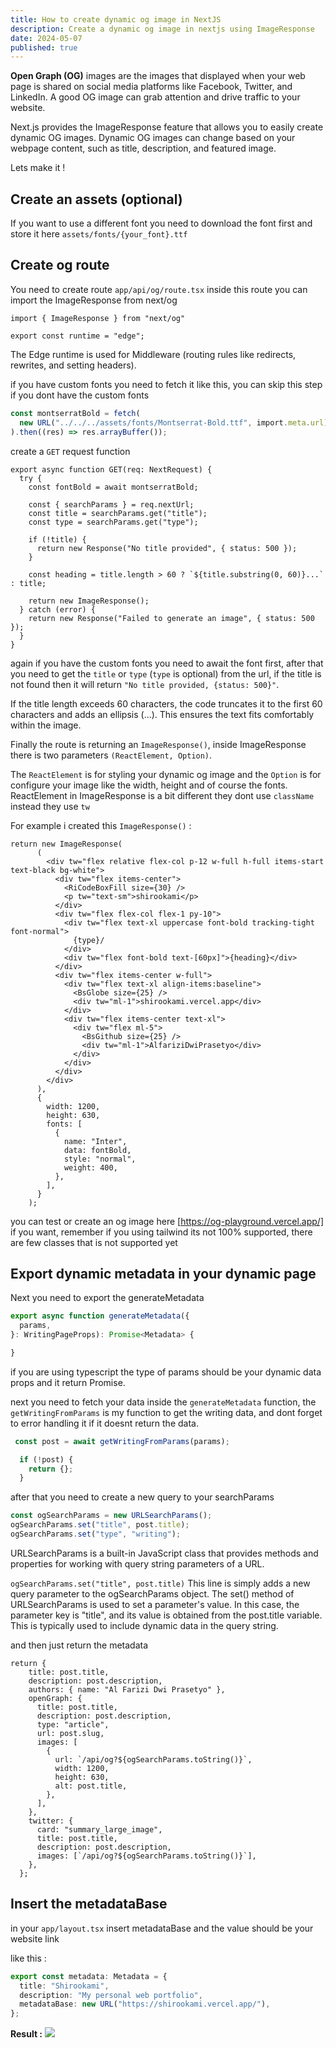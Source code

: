 ```yaml
---
title: How to create dynamic og image in NextJS
description: Create a dynamic og image in nextjs using ImageResponse
date: 2024-05-07
published: true
---
```


**Open Graph (OG)** images are the images that displayed when your web page is shared on social media platforms like Facebook, Twitter, and LinkedIn. A good OG image can grab attention and drive traffic to your website.

Next.js provides the ImageResponse feature that allows you to easily create dynamic OG images. Dynamic OG images can change based on your webpage content, such as title, description, and featured image.

Lets make it !

## Create an assets (optional)
If you want to use a different font you need to download the font first and store it here `assets/fonts/{your_font}.ttf`

## Create og route
You need to create route `app/api/og/route.tsx` inside this route you can import the ImageResponse from next/og

```tsx title="app/api/route.tsx"
import { ImageResponse } from "next/og"

export const runtime = "edge";
```
The Edge runtime is used for Middleware (routing rules like redirects, rewrites, and setting headers).

if you have custom fonts you need to fetch it like this, you can skip this step if you dont have the custom fonts

```ts title="app/api/route.tsx"
const montserratBold = fetch(
  new URL("../../../assets/fonts/Montserrat-Bold.ttf", import.meta.url)
).then((res) => res.arrayBuffer());
```

create a `GET` request function 

```tsx title="app/api/route.tsx"
export async function GET(req: NextRequest) {
  try {
    const fontBold = await montserratBold;

    const { searchParams } = req.nextUrl;
    const title = searchParams.get("title");
    const type = searchParams.get("type");

    if (!title) {
      return new Response("No title provided", { status: 500 });
    }

    const heading = title.length > 60 ? `${title.substring(0, 60)}...` : title;

    return new ImageResponse();
  } catch (error) {
    return new Response("Failed to generate an image", { status: 500 });
  }
}
```
again if you have the custom fonts you need to await the font first, after that you need to get the `title` or `type` (`type` is optional) from the url, if the title is not found then it will return `"No title provided, {status: 500}"`. 

If the title length exceeds 60 characters, the code truncates it to the first 60 characters and adds an ellipsis (...). This ensures the text fits comfortably within the image.

Finally the route is returning an `ImageResponse()`, inside ImageResponse there is two parameters `(ReactElement, Option)`.

The `ReactElement` is for styling your dynamic og image and the `Option` is for configure your image like the width, height and of course the fonts. ReactElement in ImageResponse is a bit different they dont use `className` instead they use `tw` 

For example i created this `ImageResponse()` : 

```tsx title="app/api/route.tsx"
return new ImageResponse(
      (
        <div tw="flex relative flex-col p-12 w-full h-full items-start text-black bg-white">
          <div tw="flex items-center">
            <RiCodeBoxFill size={30} />
            <p tw="text-sm">shirookami</p>
          </div>
          <div tw="flex flex-col flex-1 py-10">
            <div tw="flex text-xl uppercase font-bold tracking-tight font-normal">
              {type}/
            </div>
            <div tw="flex font-bold text-[60px]">{heading}</div>
          </div>
          <div tw="flex items-center w-full">
            <div tw="flex text-xl align-items:baseline">
              <BsGlobe size={25} />
              <div tw="ml-1">shirookami.vercel.app</div>
            </div>
            <div tw="flex items-center text-xl">
              <div tw="flex ml-5">
                <BsGithub size={25} />
                <div tw="ml-1">AlfariziDwiPrasetyo</div>
              </div>
            </div>
          </div>
        </div>
      ),
      {
        width: 1200,
        height: 630,
        fonts: [
          {
            name: "Inter",
            data: fontBold,
            style: "normal",
            weight: 400,
          },
        ],
      }
    );
```

you can test or create an og image here [https://og-playground.vercel.app/] if you want, remember if you using tailwind its not 100% supported, there are few classes that is not supported yet 


## Export dynamic metadata in your dynamic page 

Next you need to export the generateMetadata

```ts title="[dynamicPage].tsx"
export async function generateMetadata({
  params,
}: WritingPageProps): Promise<Metadata> {

}
```

if you are using typescript the type of params should be your dynamic data props and it return Promise.

next you need to fetch your data inside the `generateMetadata` function, the `getWritingFromParams` is my function to get the writing data, and dont forget to error handling it if it doesnt return the data.

```ts title="[dynamicPage].tsx"
 const post = await getWritingFromParams(params);

  if (!post) {
    return {};
  }
```

after that you need to create a new query to your searchParams 

```ts title="[dynamicPage].tsx"
const ogSearchParams = new URLSearchParams();
ogSearchParams.set("title", post.title);
ogSearchParams.set("type", "writing");
```

URLSearchParams is a built-in JavaScript class that provides methods and properties for working with query string parameters of a URL.

`ogSearchParams.set("title", post.title)` This line is simply adds a new query parameter to the ogSearchParams object. The set() method of URLSearchParams is used to set a parameter's value. In this case, the parameter key is "title", and its value is obtained from the post.title variable. This is typically used to include dynamic data in the query string.

and then just return the metadata 

```tsx title="[dynamicPage].tsx"
return {
    title: post.title,
    description: post.description,
    authors: { name: "Al Farizi Dwi Prasetyo" },
    openGraph: {
      title: post.title,
      description: post.description,
      type: "article",
      url: post.slug,
      images: [
        {
          url: `/api/og?${ogSearchParams.toString()}`,
          width: 1200,
          height: 630,
          alt: post.title,
        },
      ],
    },
    twitter: {
      card: "summary_large_image",
      title: post.title,
      description: post.description,
      images: [`/api/og?${ogSearchParams.toString()}`],
    },
  };
```

## Insert the metadataBase

in your `app/layout.tsx` insert metadataBase and the value should be your website link

like this : 

```ts title=""
export const metadata: Metadata = {
  title: "Shirookami",
  description: "My personal web portfolio",
  metadataBase: new URL("https://shirookami.vercel.app/"),
};

```

**Result :**
<Image src="https://drive.google.com/uc?id=1RON4yq9tpu2T5WjPeqaXKMjzld8qUYfg" width={600} height={600} />
